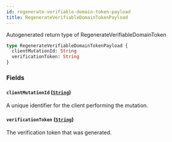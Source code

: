 ```yaml
---
id: regenerate-verifiable-domain-token-payload
title: RegenerateVerifiableDomainTokenPayload
---
```


Autogenerated return type of RegenerateVerifiableDomainToken

```graphql
type RegenerateVerifiableDomainTokenPayload {
  clientMutationId: String
  verificationToken: String
}
```

### Fields

#### `clientMutationId` ([`String`](/docs/api/scalars/string))

A unique identifier for the client performing the mutation.

#### `verificationToken` ([`String`](/docs/api/scalars/string))

The verification token that was generated.
